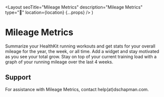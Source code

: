   <Layout
    seoTitle="Mileage Metrics"
    description="Mileage Metrics"
    type="📱"
    location={location}
    {...props}
  />
)

# Mileage Metrics
Summarize your HealthKit running workouts and get stats for your overall mileage for the year, the week, or all time. Add a widget and stay motivated as you see your total grow. Stay on top of your current training load with a graph of your running mileage over the last 4 weeks.

## Support
For assistance with Mileage Metrics, contact help(at)dschapman.com.

